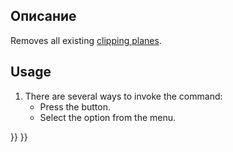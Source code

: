 <languages/>

<div class="mw-translate-fuzzy">
{{Docnav/ru
|[[FEM_ClippingPlaneAdd/ru|Clipping plane on face]]
|[[FEM_Examples/ru|FEM Examples]]
|[[FEM_Workbench/ru|FEM]]
|IconL=Fem-clipping-plane-add.svg
|IconC=Workbench_FEM.svg
|IconR=Preferences-fem.svg
}}
</div>

<div class="mw-translate-fuzzy">
{{GuiCommand/ru
|Name=FEM ClippingPlaneRemoveAll
|Name/ru=FEM ClippingPlaneRemoveAll
|Icon=Fem-clipping-plane-remove-all.svg
|MenuLocation= Utility → Clipping Plane Remove All
|Workbenches=[[FEM_Workbench/ru|FEM]]
|Shortcut=
|SeeAlso=[[FEM_tutorial/ru|FEM tutorial]]
}}
</div>

<span id="Description"></span>
==Описание==

Removes all existing [[FEM_ClippingPlaneAdd|clipping planes]].

==Usage==

# There are several ways to invoke the command:
#* Press the {{Button|[[Image:FEM_ClippingPlaneRemoveAll.svg|16px]] [[FEM_ClippingPlaneRemoveAll|Remove all Clipping Planes]]}} button.
#* Select the {{MenuCommand|Utilities → [[Image:FEM_ClippingPlaneRemoveAll.svg|16px]] Remove all Clipping Planes}} option from the menu.

<div class="mw-translate-fuzzy">
{{Docnav/ru
|[[FEM_ClippingPlaneAdd/ru|Clipping plane on face]]
|[[FEM_Examples/ru|FEM Examples]]
|[[FEM_Workbench/ru|FEM]]
|IconL=Fem-clipping-plane-add.svg
|IconC=Workbench_FEM.svg
|IconR=Preferences-fem.svg
}}
</div>

{{FEM Tools navi{{#translation:}}}}
{{Userdocnavi{{#translation:}}}}